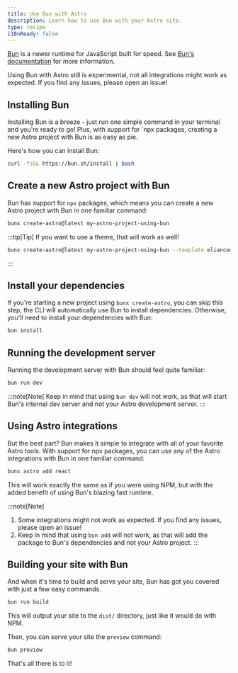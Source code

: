 ```yaml
---
title: Use Bun with Astro
description: Learn how to use Bun with your Astro site.
type: recipe
i18nReady: false
---
```


[Bun](<https://bun.sh/>) is a newer runtime for JavaScript built for speed. See [Bun's documentation](<https://bun.sh/docs>) for more information.

Using Bun with Astro still is experimental, not all integrations might work as expected. If you find any issues, please open an issue!

## Installing Bun

Installing Bun is a breeze - just run one simple command in your terminal and you're ready to go! Plus, with support for `npx packages, creating a new Astro project with Bun is as easy as pie.

Here's how you can install Bun:

```bash
curl -fsSL https://bun.sh/install | bash
```

## Create a new Astro project with Bun

Bun has support for `npx` packages, which means you can create a new Astro project with Bun in one familiar command:

```bash
bunx create-astro@latest my-astro-project-using-bun
```

:::tip[Tip]
If you want to use a theme, that will work as well!
```bash
bunx create-astro@latest my-astro-project-using-bun --template eliancodes/brutal
```
:::

## Install your dependencies

If you're starting a new project using `bunx create-astro`, you can skip this step, the CLI will automatically use Bun to install dependencies. Otherwise, you'll need to install your dependencies with Bun:

```bash
bun install
```

## Running the development server

Running the development server with Bun should feel quite familiar:

```bash
bun run dev
```

:::note[Note]
Keep in mind that using `bun dev` will not work, as that will start Bun's internal dev server and not your Astro development server.
:::

## Using Astro integrations

But the best part? Bun makes it simple to integrate with all of your favorite Astro tools. With support for npx packages, you can use any of the Astro integrations with Bun in one familiar command:

```bash
bunx astro add react
```

This will work exactly the same as if you were using NPM, but with the added benefit of using Bun's blazing fast runtime.

:::note[Note]
1. Some integrations might not work as expected. If you find any issues, please open an issue!
2. Keep in mind that using `bun add` will not work, as that will add the package to Bun's dependencies and not your Astro project.
:::

## Building your site with Bun

And when it's time to build and serve your site, Bun has got you covered with just a few easy commands.

```bash
bun run build
```

This will output your site to the `dist/` directory, just like it would do with NPM.

Then, you can serve your site the `preview` command:

```bash
bun preview
```

That's all there is to it!
